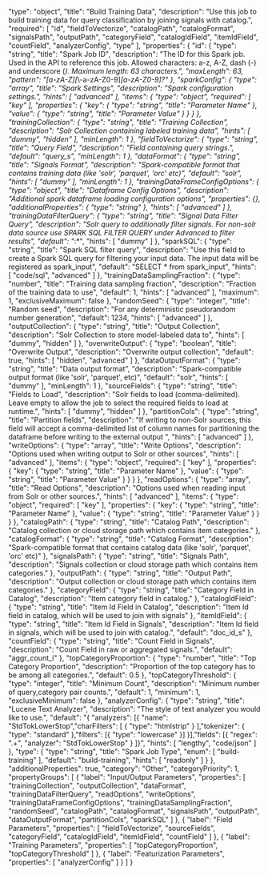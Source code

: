   "type": "object",
  "title": "Build Training Data",
  "description": "Use this job to build training data for query classification by joining signals with catalog.",
  "required": [
    "id",
    "fieldToVectorize",
    "catalogPath",
    "catalogFormat",
    "signalsPath",
    "outputPath",
    "categoryField",
    "catalogIdField",
    "itemIdField",
    "countField",
    "analyzerConfig",
    "type"
  ],
  "properties": {
    "id": {
      "type": "string",
      "title": "Spark Job ID",
      "description": "The ID for this Spark job. Used in the API to reference this job. Allowed characters: a-z, A-Z, dash (-) and underscore (_). Maximum length: 63 characters.",
      "maxLength": 63,
      "pattern": "[a-zA-Z][_\\-a-zA-Z0-9]*[a-zA-Z0-9]?"
    },
    "sparkConfig": {
      "type": "array",
      "title": "Spark Settings",
      "description": "Spark configuration settings.",
      "hints": [
        "advanced"
      ],
      "items": {
        "type": "object",
        "required": [
          "key"
        ],
        "properties": {
          "key": {
            "type": "string",
            "title": "Parameter Name"
          },
          "value": {
            "type": "string",
            "title": "Parameter Value"
          }
        }
      }
    },
    "trainingCollection": {
      "type": "string",
      "title": "Training Collection",
      "description": "Solr Collection containing labeled training data",
      "hints": [
        "dummy",
        "hidden"
      ],
      "minLength": 1
    },
    "fieldToVectorize": {
      "type": "string",
      "title": "Query Field",
      "description": "Field containing query strings.",
      "default": "query_s",
      "minLength": 1
    },
    "dataFormat": {
      "type": "string",
      "title": "Signals Format",
      "description": "Spark-compatible format that contains training data (like 'solr', 'parquet', 'orc' etc)",
      "default": "solr",
      "hints": [
        "dummy"
      ],
      "minLength": 1
    },
    "trainingDataFrameConfigOptions": {
      "type": "object",
      "title": "Dataframe Config Options",
      "description": "Additional spark dataframe loading configuration options",
      "properties": {},
      "additionalProperties": {
        "type": "string"
      },
      "hints": [
        "advanced"
      ]
    },
    "trainingDataFilterQuery": {
      "type": "string",
      "title": "Signal Data Filter Query",
      "description": "Solr query to additionally filter signals. For non-solr data source use SPARK SQL FILTER QUERY under Advanced to filter results",
      "default": "*:*",
      "hints": [
        "dummy"
      ]
    },
    "sparkSQL": {
      "type": "string",
      "title": "Spark SQL filter query",
      "description": "Use this field to create a Spark SQL query for filtering your input data. The input data will be registered as spark_input",
      "default": "SELECT * from spark_input",
      "hints": [
        "code/sql",
        "advanced"
      ]
    },
    "trainingDataSamplingFraction": {
      "type": "number",
      "title": "Training data sampling fraction",
      "description": "Fraction of the training data to use",
      "default": 1,
      "hints": [
        "advanced"
      ],
      "maximum": 1,
      "exclusiveMaximum": false
    },
    "randomSeed": {
      "type": "integer",
      "title": "Random seed",
      "description": "For any deterministic pseudorandom number generation",
      "default": 1234,
      "hints": [
        "advanced"
      ]
    },
    "outputCollection": {
      "type": "string",
      "title": "Output Collection",
      "description": "Solr Collection to store model-labeled data to",
      "hints": [
        "dummy",
        "hidden"
      ]
    },
    "overwriteOutput": {
      "type": "boolean",
      "title": "Overwrite Output",
      "description": "Overwrite output collection",
      "default": true,
      "hints": [
        "hidden",
        "advanced"
      ]
    },
    "dataOutputFormat": {
      "type": "string",
      "title": "Data output format",
      "description": "Spark-compatible output format (like 'solr', 'parquet', etc)",
      "default": "solr",
      "hints": [
        "dummy"
      ],
      "minLength": 1
    },
    "sourceFields": {
      "type": "string",
      "title": "Fields to Load",
      "description": "Solr fields to load (comma-delimited). Leave empty to allow the job to select the required fields to load at runtime.",
      "hints": [
        "dummy",
        "hidden"
      ]
    },
    "partitionCols": {
      "type": "string",
      "title": "Partition fields",
      "description": "If writing to non-Solr sources, this field will accept a comma-delimited list of column names for partitioning the dataframe before writing to the external output ",
      "hints": [
        "advanced"
      ]
    },
    "writeOptions": {
      "type": "array",
      "title": "Write Options",
      "description": "Options used when writing output to Solr or other sources",
      "hints": [
        "advanced"
      ],
      "items": {
        "type": "object",
        "required": [
          "key"
        ],
        "properties": {
          "key": {
            "type": "string",
            "title": "Parameter Name"
          },
          "value": {
            "type": "string",
            "title": "Parameter Value"
          }
        }
      }
    },
    "readOptions": {
      "type": "array",
      "title": "Read Options",
      "description": "Options used when reading input from Solr or other sources.",
      "hints": [
        "advanced"
      ],
      "items": {
        "type": "object",
        "required": [
          "key"
        ],
        "properties": {
          "key": {
            "type": "string",
            "title": "Parameter Name"
          },
          "value": {
            "type": "string",
            "title": "Parameter Value"
          }
        }
      }
    },
    "catalogPath": {
      "type": "string",
      "title": "Catalog Path",
      "description": "Catalog collection or cloud storage path which contains item categories."
    },
    "catalogFormat": {
      "type": "string",
      "title": "Catalog Format",
      "description": "Spark-compatible format that contains catalog data (like 'solr', 'parquet', 'orc' etc)"
    },
    "signalsPath": {
      "type": "string",
      "title": "Signals Path",
      "description": "Signals collection or cloud storage path which contains item categories."
    },
    "outputPath": {
      "type": "string",
      "title": "Output Path",
      "description": "Output collection or cloud storage path which contains item categories."
    },
    "categoryField": {
      "type": "string",
      "title": "Category Field in Catalog",
      "description": "Item category field in catalog."
    },
    "catalogIdField": {
      "type": "string",
      "title": "Item Id Field in Catalog",
      "description": "Item Id field in catalog, which will be used to join with signals"
    },
    "itemIdField": {
      "type": "string",
      "title": "Item Id Field in Signals",
      "description": "Item Id field in signals, which will be used to join with catalog.",
      "default": "doc_id_s"
    },
    "countField": {
      "type": "string",
      "title": "Count Field in Signals",
      "description": "Count Field in raw or aggregated signals.",
      "default": "aggr_count_i"
    },
    "topCategoryProportion": {
      "type": "number",
      "title": "Top Category Proportion",
      "description": "Proportion of the top category has to be among all categories.",
      "default": 0.5
    },
    "topCategoryThreshold": {
      "type": "integer",
      "title": "Minimum Count",
      "description": "Minimum number of query,category pair counts.",
      "default": 1,
      "minimum": 1,
      "exclusiveMinimum": false
    },
    "analyzerConfig": {
      "type": "string",
      "title": "Lucene Text Analyzer",
      "description": "The style of text analyzer you would like to use.",
      "default": "{ \"analyzers\": [{ \"name\": \"StdTokLowerStop\",\"charFilters\": [ { \"type\": \"htmlstrip\" } ],\"tokenizer\": { \"type\": \"standard\" },\"filters\": [{ \"type\": \"lowercase\" }] }],\"fields\": [{ \"regex\": \".+\", \"analyzer\": \"StdTokLowerStop\" } ]}",
      "hints": [
        "lengthy",
        "code/json"
      ]
    },
    "type": {
      "type": "string",
      "title": "Spark Job Type",
      "enum": [
        "build-training"
      ],
      "default": "build-training",
      "hints": [
        "readonly"
      ]
    }
  },
  "additionalProperties": true,
  "category": "Other",
  "categoryPriority": 1,
  "propertyGroups": [
    {
      "label": "Input/Output Parameters",
      "properties": [
        "trainingCollection",
        "outputCollection",
        "dataFormat",
        "trainingDataFilterQuery",
        "readOptions",
        "writeOptions",
        "trainingDataFrameConfigOptions",
        "trainingDataSamplingFraction",
        "randomSeed",
        "catalogPath",
        "catalogFormat",
        "signalsPath",
        "outputPath",
        "dataOutputFormat",
        "partitionCols",
        "sparkSQL"
      ]
    },
    {
      "label": "Field Parameters",
      "properties": [
        "fieldToVectorize",
        "sourceFields",
        "categoryField",
        "catalogIdField",
        "itemIdField",
        "countField"
      ]
    },
    {
      "label": "Training Parameters",
      "properties": [
        "topCategoryProportion",
        "topCategoryThreshold"
      ]
    },
    {
      "label": "Featurization Parameters",
      "properties": [
        "analyzerConfig"
      ]
    }
  ]
}
